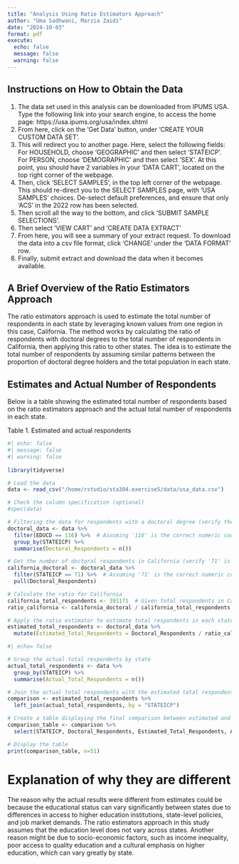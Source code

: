 ```yaml
---
title: "Analysis Using Ratio Estimators Approach"
author: "Uma Sadhwani, Marzia Zaidi"
date: "2024-10-03"
format: pdf
execute: 
  echo: false
  message: false
  warning: false
---
```


## Instructions on How to Obtain the Data

1. The data set used in this analysis can be downloaded from IPUMS USA. Type the following link into your search engine, to access the home page: https://usa.ipums.org/usa/index.shtml
2. From here, click on the 'Get Data' button, under 'CREATE YOUR CUSTOM DATA SET'.
3. This will redirect you to another page. Here, select the following fields: For HOUSEHOLD, choose 'GEOGRAPHIC' and then select 'STATEICP'. For PERSON, choose 'DEMOGRAPHIC' and then select 'SEX'. At this point, you should have 2 variables in your 'DATA CART', located on the top right corner of the webpage.
4. Then, click 'SELECT SAMPLES', in the top left corner of the webpage. This should re-direct you to the SELECT SAMPLES page, with 'USA SAMPLES' choices. De-select default preferences, and ensure that only 'ACS' in the 2022 row has been selected.
5. Then scroll all the way to the bottom, and click 'SUBMIT SAMPLE SELECTIONS'. 
6. Then select 'VIEW CART' and 'CREATE DATA EXTRACT'
7. From here, you will see a summary of your extract request. To download the data into a csv file format, click 'CHANGE' under the 'DATA FORMAT' row. 
8. Finally, submit extract and download the data when it becomes available.

## A Brief Overview of the Ratio Estimators Approach

The ratio estimators approach is used to estimate the total number of respondents in each state by leveraging known values from one region in this case, California. The method works by calculating the ratio of respondents with doctoral degrees to the total number of respondents in California, then applying this ratio to other states. The idea is to estimate the total number of respondents by assuming similar patterns between the proportion of doctoral degree holders and the total population in each state.

## Estimates and Actual Number of Respondents

Below is a table showing the estimated total number of respondents based on the ratio estimators approach and the actual total number of respondents in each state. 


Table 1. Estimated and actual respondents
```r
#| echo: false 
#| message: false
#| warning: false
  
library(tidyverse)

# Load the data
data <- read_csv("/home/rstudio/sta304.exercise5/data/usa_data.csv")

# Check the column specification (optional)
#spec(data)

# Filtering the data for respondents with a doctoral degree (verify the correct code for doctoral degrees)
doctoral_data <- data %>%
  filter(EDUCD == 116) %>%  # Assuming '116' is the correct numeric code for doctoral degree
  group_by(STATEICP) %>%
  summarise(Doctoral_Respondents = n())

# Get the number of doctoral respondents in California (verify '71' is the correct state code)
california_doctoral <- doctoral_data %>%
  filter(STATEICP == 71) %>%  # Assuming '71' is the correct numeric code for California
  pull(Doctoral_Respondents)

# Calculate the ratio for California
california_total_respondents <- 391171  # Given total respondents in California
ratio_california <- california_doctoral / california_total_respondents

# Apply the ratio estimator to estimate total respondents in each state
estimated_total_respondents <- doctoral_data %>%
  mutate(Estimated_Total_Respondents = Doctoral_Respondents / ratio_california)
```


```r

#| echo= false 

# Group the actual total respondents by state
actual_total_respondents <- data %>%
  group_by(STATEICP) %>%
  summarise(Actual_Total_Respondents = n())

# Join the actual total respondents with the estimated total respondents
comparison <- estimated_total_respondents %>%
  left_join(actual_total_respondents, by = "STATEICP")

# Create a table displaying the final comparison between estimated and actual respondents
comparison_table <- comparison %>%
  select(STATEICP, Doctoral_Respondents, Estimated_Total_Respondents, Actual_Total_Respondents)

# Display the table
print(comparison_table, n=51)
```

# Explanation of why they are different

The reason why the actual results were different from estimates could be because the educational status can vary significantly between states due to differences in access to higher education institutions, state-level policies, and job market demands. The ratio estimators approach in this study assumes that the education level does not vary across states. Another reason might be due to socio-economic factors, such as income inequality, poor access to quality education and a cultural emphasis on higher education, which can vary greatly by state. 


